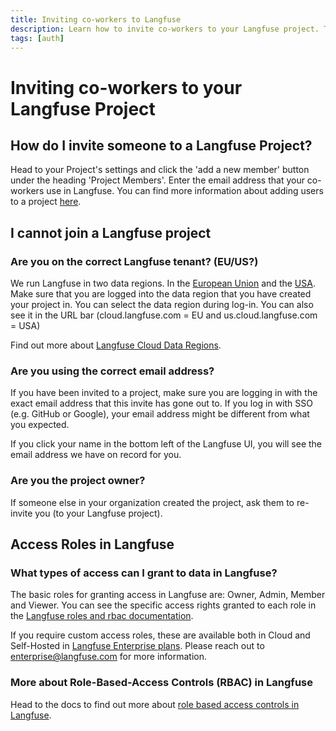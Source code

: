 ```yaml
---
title: Inviting co-workers to Langfuse
description: Learn how to invite co-workers to your Langfuse project. This guide provides step-by-step instructions on adding users to your project and troubleshooting common issues.
tags: [auth]
---
```


# Inviting co-workers to your Langfuse Project

## How do I invite someone to a Langfuse Project?

Head to your Project's settings and click the 'add a new member' button under the heading 'Project Members'. Enter the email address that your co-workers use in Langfuse. You can find more information about adding users to a project [here](/docs/rbac#add-users-to-a-project).

## I cannot join a Langfuse project

### Are you on the correct Langfuse tenant? (EU/US?)

We run Langfuse in two data regions. In the [European Union](https://cloud.langfuse.com) and the [USA](https://us.cloud.langfuse.com).
Make sure that you are logged into the data region that you have created your project in. You can select the data region during log-in. You can also see it in the URL bar (cloud.langfuse.com = EU and us.cloud.langfuse.com = USA)

Find out more about [Langfuse Cloud Data Regions](/security/data-regions).

### Are you using the correct email address?

If you have been invited to a project, make sure you are logging in with the exact email address that this invite has gone out to. If you log in with SSO (e.g. GitHub or Google), your email address might be different from what you expected.

If you click your name in the bottom left of the Langfuse UI, you will see the email address we have on record for you.

### Are you the project owner?

If someone else in your organization created the project, ask them to re-invite you (to your Langfuse project).

## Access Roles in Langfuse

### What types of access can I grant to data in Langfuse?

The basic roles for granting access in Langfuse are: Owner, Admin, Member and Viewer. You can see the specific access rights granted to each role in the [Langfuse roles and rbac documentation](/docs/rbac#roles).

If you require custom access roles, these are available both in Cloud and Self-Hosted in [Langfuse Enterprise plans](/enterprise). Please reach out to enterprise@langfuse.com for more information.

### More about Role-Based-Access Controls (RBAC) in Langfuse

Head to the docs to find out more about [role based access controls in Langfuse](/docs/rbac).
